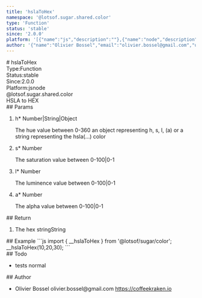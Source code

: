 ```yaml
---
title: 'hslaToHex'
namespace: '@lotsof.sugar.shared.color'
type: 'Function'
status: 'stable'
since: '2.0.0'
platform: '[{"name":"js","description":""},{"name":"node","description":""}]'
author: '{"name":"Olivier Bossel","email":"olivier.bossel@gmail.com","url":"https://coffeekraken.io"}'
---
```

<div class="docmap-mdx">
# hslaToHex
<div class="_metas">
<div class="_type"><span class="_type-label">Type:</span><span class="_type-value">Function</span></div>
<div class="_status"><span class="_status-label">Status:</span><span class="_status-value -stable">stable</span></div>
<div class="_since"><span class="_since-label">Since:</span><span class="_since-value">2.0.0</span></div>
<div class="_platform"><span class="_platform-label">Platform:</span><span class="_platform-value -js">js</span><span class="_platform-value -node">node</span></div>
</div>
<div class="_namespace">@lotsof.sugar.shared.color</div>
<div class="_description">
HSLA to HEX
</div>
<div class="_params">
## Params
<ol class="_list">
<li class="_item">
<span class="_name">h<span class="_required">*</span></span><span class="_default"></span> <span class="_type">Number&vert;String&vert;Object</span>
<p class="_description">The hue value between 0-360 an object representing h&comma; s&comma; l&comma; &lpar;a&rpar; or a string representing the hsla&lpar;&period;&period;&period;&rpar; color</p>
</li>
<li class="_item">
<span class="_name">s<span class="_required">*</span></span><span class="_default"></span> <span class="_type">Number</span>
<p class="_description">The saturation value between 0-100&vert;0-1</p>
</li>
<li class="_item">
<span class="_name">l<span class="_required">*</span></span><span class="_default"></span> <span class="_type">Number</span>
<p class="_description">The luminence value between 0-100&vert;0-1</p>
</li>
<li class="_item">
<span class="_name">a<span class="_required">*</span></span><span class="_default"></span> <span class="_type">Number</span>
<p class="_description">The alpha value between 0-100&vert;0-1</p>
</li>
</ol>
</div>
<div class="_return">
## Return
<ol class="_list">
<li class="_item">
<span class="_description">The hex string</span><span class="_default"></span><span class="_type">String</span>
</li>
</ol>
</div>
<div class="_examples">
## Example
```js
import { __hslaToHex } from '@lotsof/sugar/color';
__hslaToHex(10,20,30);
```
</div>
<div class="_todo">
## Todo
<ul class="_list">
<li class="_item">
<span class="_description">tests</span>
<span class="_priority -normal">normal</span>
</li>
</ul>
</div>
<div class="_author">
## Author
<ul class="_list">
<li class="_item">
<span class="_name">Olivier Bossel</span>
<span class="_email">olivier.bossel@gmail.com</span>
<a href="https://coffeekraken.io" target="_blank" class="_url">https://coffeekraken.io</a>
</li>
</ul>
</div>
</div>